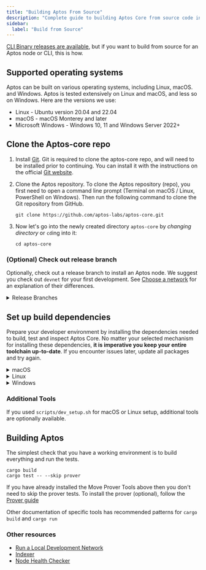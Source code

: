 ```yaml
---
title: "Building Aptos From Source"
description: "Complete guide to building Aptos Core from source code including environment setup, dependencies installation, and build instructions for Linux, macOS, and Windows."
sidebar:
  label: "Build from Source"
---
```



[CLI Binary releases are available](/build/cli), but if you
want to build from source for an Aptos node or CLI, this is how.

## Supported operating systems

Aptos can be built on various operating systems, including Linux, macOS. and
Windows. Aptos is tested extensively on Linux and macOS, and less so on Windows.
Here are the versions we use:

- Linux - Ubuntu version 20.04 and 22.04
- macOS - macOS Monterey and later
- Microsoft Windows - Windows 10, 11 and Windows Server 2022+

## Clone the Aptos-core repo

1. Install [Git](https://git-scm.com/book/en/v2/Getting-Started-Installing-Git).
   Git is required to clone the aptos-core repo, and will need to be installed
   prior to continuing. You can install it with the instructions on the official
   [Git website](https://git-scm.com/book/en/v2/Getting-Started-Installing-Git).

2. Clone the Aptos repository. To clone the Aptos repository (repo), you first
   need to open a command line prompt (Terminal on macOS / Linux, PowerShell on
   Windows). Then run the following command to clone the Git repository from GitHub.

   ```shellscript filename="Terminal"
   git clone https://github.com/aptos-labs/aptos-core.git
   ```

3. Now let's go into the newly created directory `aptos-core` by _changing directory_ or `cd`ing into it:
   ```shellscript filename="Terminal"
   cd aptos-core
   ```

### (Optional) Check out release branch

Optionally, check out a release branch to install an Aptos node.
We suggest you check out `devnet` for your first development.
See [Choose a network](/network/nodes/networks) for an
explanation of their differences.

<details>
  <summary>Release Branches</summary>

  <Tabs>
    <TabItem label="Devnet">
      ```shellscript filename="Terminal"
      git checkout --track origin/devnet
      ```
    </TabItem>

    <TabItem label="Testnet">
      ```shellscript filename="Terminal"
      git checkout --track origin/testnet
      ```
    </TabItem>

    <TabItem label="Mainnet">
      ```shellscript filename="Terminal"
      git checkout --track origin/mainnet
      ```
    </TabItem>
  </Tabs>
</details>

## Set up build dependencies

Prepare your developer environment by installing the dependencies needed to build, test and inspect Aptos Core.
No matter your selected mechanism for installing these dependencies, **it is imperative you keep your entire toolchain up-to-date**.
If you encounter issues later, update all packages and try again.

<details>
  <summary>macOS</summary>

  **> Using the automated script**

  1. Ensure you have `brew` package manager installed: [https://brew.sh/](https://brew.sh/)
  2. Run the dev setup script to prepare your environment:

  ```shellscript filename="Terminal"
  ./scripts/dev_setup.sh
  ```

  3. Update your current shell environment:

  ```shellscript filename="Terminal"
  source ~/.cargo/env
  ```

  <Aside type="note">
    You can see the available options for the script by running

    ```shellscript filename="Terminal"
    ./scripts/dev_setup.sh --help
    ```
  </Aside>

  **> Manual installation of dependencies**

  If the script above doesn't work for you, you can install these manually, but it's **not recommended**.

  1. [Rust](https://www.rust-lang.org/tools/install)
  2. [CMake](https://cmake.org/download/)
  3. [LLVM](https://releases.llvm.org/)
  4. [LLD](https://lld.llvm.org/)
</details>

<details>
  <summary>Linux</summary>

  **> Using the automated script**

  1. Run the dev setup script to prepare your environment:

  ```shellscript filename="Terminal"
  ./scripts/dev_setup.sh
  ```

  2. Update your current shell environment:

  ```shellscript filename="Terminal"
  source ~/.cargo/env
  ```

  <Aside type="note">
    You can see the available options for the script by running

    ```shellscript filename="Terminal"
    ./scripts/dev_setup.sh --help
    ```
  </Aside>

  **> Manual installation of dependencies**

  If the script above does not work for you, you can install these manually, but it is **not recommended**:

  1. [Rust](https://www.rust-lang.org/tools/install).
  2. [CMake](https://cmake.org/download/).
  3. [LLVM](https://releases.llvm.org/).
  4. [libssl-dev](https://packages.ubuntu.com/jammy/libssl-dev) and [libclang-dev](https://packages.ubuntu.com/jammy/libclang-dev)
</details>

<details>
  <summary>Windows</summary>

  **> Using the automated script**

  1. Open a PowerShell terminal as an administrator.
  2. Run the dev setup script to prepare your environment:

  ```powershell filename="Terminal"
  PowerShell -ExecutionPolicy Bypass -File ./scripts/windows_dev_setup.ps1
  ```

  3. Open a new PowerShell terminal after installing all dependencies

  **> Manual installation of dependencies**

  1. Install [Rust](https://www.rust-lang.org/tools/install).
  2. Install [LLVM](https://releases.llvm.org/). Visit their GitHub repository for the [latest prebuilt release](https://github.com/llvm/llvm-project/releases/tag/llvmorg-15.0.7).
  3. Install [Microsoft Visual Studio Build Tools for Windows](https://visualstudio.microsoft.com/downloads/#build-tools-for-visual-studio-2022). During setup, select "Desktop development with C++" and three additional options: MSVC C++ build tools, Windows 10/11 SDK, and C++ CMake tools for Windows.
  4. If on Windows ARM, install [Visual Studio](https://visualstudio.microsoft.com/vs).
  5. If not already installed during Visual Studio/Build Tools installation, install [CMake](https://cmake.org/download/).
  6. Open a new PowerShell terminal after installing all dependencies
</details>

### Additional Tools

If you used `scripts/dev_setup.sh` for macOS or Linux setup, additional tools are optionally available.

## Building Aptos

The simplest check that you have a working environment is to build everything and run the tests.

```shellscript filename="Terminal"
cargo build
cargo test -- --skip prover
```

If you have already installed the Move Prover Tools above then you don't need to
skip the prover tests.  To install the prover (optional), follow the [Prover guide](/build/smart-contracts/prover)

Other documentation of specific tools has recommended patterns for `cargo build` and `cargo run`

### Other resources

- [Run a Local Development Network](/network/nodes/localnet/local-development-network)
- [Indexer](/build/indexer)
- [Node Health Checker](/network/nodes/measure/node-health-checker)
